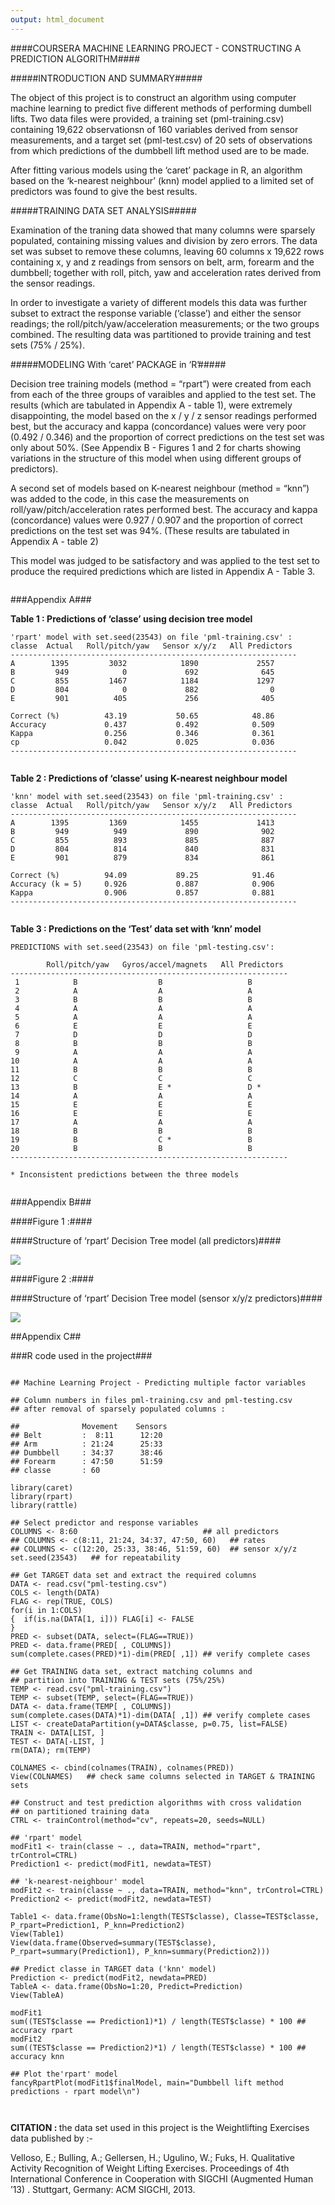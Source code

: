 ```yaml
---
output: html_document
---
```

####COURSERA MACHINE LEARNING PROJECT - CONSTRUCTING A PREDICTION ALGORITHM####

#####INTRODUCTION AND SUMMARY#####

The object of this project is to construct an algorithm using computer machine learning to predict five different methods of performing dumbell lifts. Two data files were provided, a training set (pml-training.csv) containing 19,622 observationsn of 160 variables derived from sensor measurements, and a target set (pml-test.csv) of 20 sets of observations from which predictions of the dumbbell lift method used are to be made.

After fitting various models using the 'caret' package in R, an algorithm based on the 'k-nearest neighbour' (knn) model applied to a limited set of predictors was found to give the best results. 

#####TRAINING DATA SET ANALYSIS#####

Examination of the traning data showed that many columns were sparsely populated, containing missing values and division by zero errors. The data set was subset to remove these columns, leaving 60 columns x 19,622 rows containing x, y and z readings from sensors on belt, arm, forearm and the dumbbell; together with roll, pitch, yaw and acceleration rates derived from the sensor readings.

In order to investigate a variety of different models this data was further subset to extract the response variable ('classe') and either the sensor readings; the roll/pitch/yaw/acceleration measurements; or the two groups combined. The resulting data was partitioned to provide training and test sets (75% / 25%).

#####MODELING With 'caret' PACKAGE in 'R'#####

Decision tree training models (method = "rpart") were created from each from each of the three groups of varaibles and applied to the test set. The results (which are tabulated in Appendix A - table 1), were extremely disappointing, the model based on the x / y / z sensor readings performed best, but the accuracy and kappa (concordance) values were very poor (0.492 / 0.346) and the proportion of correct predictions on the test set was only about 50%. (See Appendix B - Figures 1 and 2 for charts showing variations in the structure of this model when using different groups of predictors).

A second set of models based on K-nearest neighbour (method = "knn") was added to the code, in this case the measurements on roll/yaw/pitch/acceleration rates performed best. The accuracy and kappa (concordance) values were 0.927 / 0.907 and the proportion of correct predictions on the test set was 94%. (These results are tabulated in Appendix A - table 2)

This model was judged to be satisfactory and was applied to the test set to produce the required predictions which are listed in Appendix A - Table 3.

```

```
###Appendix A###

**Table 1 : Predictions of 'classe' using decision tree model**

```
'rpart' model with set.seed(23543) on file 'pml-training.csv' :
classe  Actual   Roll/pitch/yaw   Sensor x/y/z   All Predictors
----------------------------------------------------------------
A        1395         3032            1890             2557
B         949            0             692              645
C         855         1467            1184             1297
D         804            0             882                0
E         901          405             256              405

Correct (%)          43.19           50.65            48.86
Accuracy             0.437           0.492            0.509
Kappa                0.256           0.346            0.361
cp                   0.042           0.025            0.036
----------------------------------------------------------------
```
```

```
**Table 2 : Predictions of 'classe' using K-nearest neighbour model**
```
'knn' model with set.seed(23543) on file 'pml-training.csv' :
classe  Actual   Roll/pitch/yaw   Sensor x/y/z   All Predictors
----------------------------------------------------------------
A        1395         1369            1455             1413
B         949          949             890              902
C         855          893             885              887
D         804          814             840              831
E         901          879             834              861

Correct (%)          94.09           89.25            91.46
Accuracy (k = 5)     0.926           0.887            0.906
Kappa                0.906           0.857            0.881
----------------------------------------------------------------

```

```

```
**Table 3 : Predictions on the 'Test' data set with 'knn' model**

```
PREDICTIONS with set.seed(23543) on file 'pml-testing.csv':

        Roll/pitch/yaw   Gyros/accel/magnets   All Predictors
--------------------------------------------------------------
 1            B                  B                   B 
 2            A                  A                   A
 3            B                  B                   B
 4            A                  A                   A
 5            A                  A                   A
 6            E                  E                   E
 7            D                  D                   D
 8            B                  B                   B
 9            A                  A                   A
10            A                  A                   A
11            B                  B                   B
12            C                  C                   C
13            B                  E *                 D *
14            A                  A                   A
15            E                  E                   E
16            E                  E                   E
17            A                  A                   A
18            B                  B                   B
19            B                  C *                 B
20            B                  B                   B
--------------------------------------------------------------

* Inconsistent predictions between the three models
```

```

```
###Appendix B###

####Figure 1 :####

####Structure of 'rpart' Decision Tree model (all predictors)####

![](Plot_rpart_All.png)

####Figure 2 :####

####Structure of 'rpart' Decision Tree model (sensor x/y/z predictors)####

![](Plot_rpart.png)

##Appendix C##

###R code used in the project###

```

```
```
## Machine Learning Project - Predicting multiple factor variables 

## Column numbers in files pml-training.csv and pml-testing.csv
## after removal of sparsely populated columns :

##              Movement    Sensors
## Belt         :  8:11      12:20
## Arm          : 21:24      25:33
## Dumbbell     : 34:37      38:46
## Forearm      : 47:50      51:59
## classe       : 60

library(caret)
library(rpart)
library(rattle)

## Select predictor and response variables
COLUMNS <- 8:60                            ## all predictors
## COLUMNS <- c(8:11, 21:24, 34:37, 47:50, 60)   ## rates
## COLUMNS <- c(12:20, 25:33, 38:46, 51:59, 60)  ## sensor x/y/z
set.seed(23543)   ## for repeatability

## Get TARGET data set and extract the required columns
DATA <- read.csv("pml-testing.csv")
COLS <- length(DATA)
FLAG <- rep(TRUE, COLS)
for(i in 1:COLS)
{  if(is.na(DATA[1, i])) FLAG[i] <- FALSE    
}
PRED <- subset(DATA, select=(FLAG==TRUE))
PRED <- data.frame(PRED[ , COLUMNS])
sum(complete.cases(PRED)*1)-dim(PRED[ ,1]) ## verify complete cases

## Get TRAINING data set, extract matching columns and 
## partition into TRAINING & TEST sets (75%/25%)
TEMP <- read.csv("pml-training.csv")
TEMP <- subset(TEMP, select=(FLAG==TRUE))
DATA <- data.frame(TEMP[ , COLUMNS])
sum(complete.cases(DATA)*1)-dim(DATA[ ,1]) ## verify complete cases
LIST <- createDataPartition(y=DATA$classe, p=0.75, list=FALSE)
TRAIN <- DATA[LIST, ]
TEST <- DATA[-LIST, ]
rm(DATA); rm(TEMP)

COLNAMES <- cbind(colnames(TRAIN), colnames(PRED)) 
View(COLNAMES)   ## check same columns selected in TARGET & TRAINING sets

## Construct and test prediction algorithms with cross validation
## on partitioned training data
CTRL <- trainControl(method="cv", repeats=20, seeds=NULL)

## 'rpart' model
modFit1 <- train(classe ~ ., data=TRAIN, method="rpart", trControl=CTRL)
Prediction1 <- predict(modFit1, newdata=TEST)

## 'k-nearest-neighbour' model 
modFit2 <- train(classe ~ ., data=TRAIN, method="knn", trControl=CTRL)
Prediction2 <- predict(modFit2, newdata=TEST)

Table1 <- data.frame(ObsNo=1:length(TEST$classe), Classe=TEST$classe, P_rpart=Prediction1, P_knn=Prediction2)
View(Table1)
View(data.frame(Observed=summary(TEST$classe), P_rpart=summary(Prediction1), P_knn=summary(Prediction2)))

## Predict classe in TARGET data ('knn' model)
Prediction <- predict(modFit2, newdata=PRED)
TableA <- data.frame(ObsNo=1:20, Predict=Prediction)
View(TableA)

modFit1
sum((TEST$classe == Prediction1)*1) / length(TEST$classe) * 100 ## accuracy rpart
modFit2
sum((TEST$classe == Prediction2)*1) / length(TEST$classe) * 100 ## accuracy knn

## Plot the'rpart' model
fancyRpartPlot(modFit1$finalModel, main="Dumbbell lift method predictions - rpart model\n")

```
```


```
**CITATION : **the data set used in this project is the Weightlifting Exercises data published by :-

Velloso, E.; Bulling, A.; Gellersen, H.; Ugulino, W.; Fuks, H. Qualitative Activity Recognition of Weight Lifting Exercises. Proceedings of 4th International Conference in Cooperation with SIGCHI (Augmented Human '13) . Stuttgart, Germany: ACM SIGCHI, 2013.


